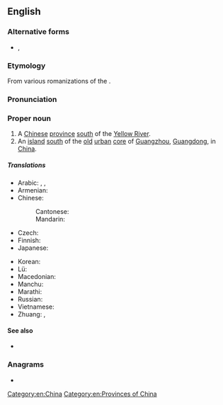 ==English==
{{wikipedia}}

===Alternative forms===
* {{qualifier|obsolete}} {{l|en|Honan}}, {{l|en|Ho-nan}}

===Etymology===
From various romanizations of the {{der|en|zh|河南|lit=[land] [[south]] of the [[river]]}}.

===Pronunciation===
{{rfp|lang=en}}

===Proper noun===
{{en-proper noun}}

# A [[Chinese]] [[province]] [[south]] of the [[Yellow River]].
# An [[island]] [[south]] of the [[old]] [[urban]] [[core]] of [[Guangzhou]], [[Guangdong]], in [[China]].

=====Translations=====
{{trans-top|Chinese province}}
* Arabic: {{t|ar|خِنَان|m}}, {{t|ar|خِينَان|m|tr=ḵinān}}, {{t|ar|هِينَان|m|tr=hinān}}
* Armenian: {{t|hy|Հենան|sc=Armn}}
* Chinese:
*: Cantonese: {{t|yue|河南|tr=ho4 naam4|sc=Hani}}
*: Mandarin: {{t+|cmn|河南|tr=Hénán|sc=Hani}}
* Czech: {{t|cs|Che-nan}}
* Finnish: {{t|fi|Henan}}
* Japanese: {{t|ja|河南|tr=かなん, Kanan}}
{{trans-mid}}
* Korean: {{t|ko|허난|tr=Heonan}}
* Lü: {{t|khb|ᦷᦆᧉᦓᦱᧃᧉ}}
* Macedonian: {{t|mk|Хенан|tr=Hénan|sc=Cyrl}}
* Manchu: {{t|mnc|ᡥᠣᠨᠠᠨ}}
* Marathi: {{t|mr|हेनान|tr=henāna|sc=Deva}}
* Russian: {{t|ru|Хэна́нь|m}}
* Vietnamese: {{t|vi|Hà Nam}}
* Zhuang: {{t|za|Hoznamz}}, {{t|za|Hoznanz}}
{{trans-bottom}}

====See also====
* {{l|en|Zhengzhou}}

===Anagrams===
* {{anagrams|en|a=aehnn|henna}}

[[Category:en:China]]
[[Category:en:Provinces of China]]